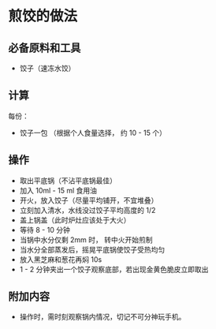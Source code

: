 
# 煎饺的做法

## 必备原料和工具

- 饺子（速冻水饺）

## 计算

每份：

- 饺子一包 （根据个人食量选择， 约 10 - 15 个）

## 操作

- 取出平底锅（不沾平底锅最佳）
- 加入 10ml - 15 ml 食用油
- 开火，放入饺子（尽量平均铺开，不宜堆叠）
- 立刻加入清水，水线没过饺子平均高度的 1/2
- 盖上锅盖（此时炉灶应该处于大火）
- 等待 8 - 10 分钟
- 当锅中水分仅剩 2mm 时， 转中火开始煎制
- 当水分全部蒸发后，摇晃平底锅使饺子受热均匀
- 放入黑芝麻和葱花再焖 10s
- 1 - 2 分钟夹出一个饺子观察底部，若出现金黄色脆皮立即取出

## 附加内容

- 操作时，需时刻观察锅内情况，切记不可分神玩手机。


